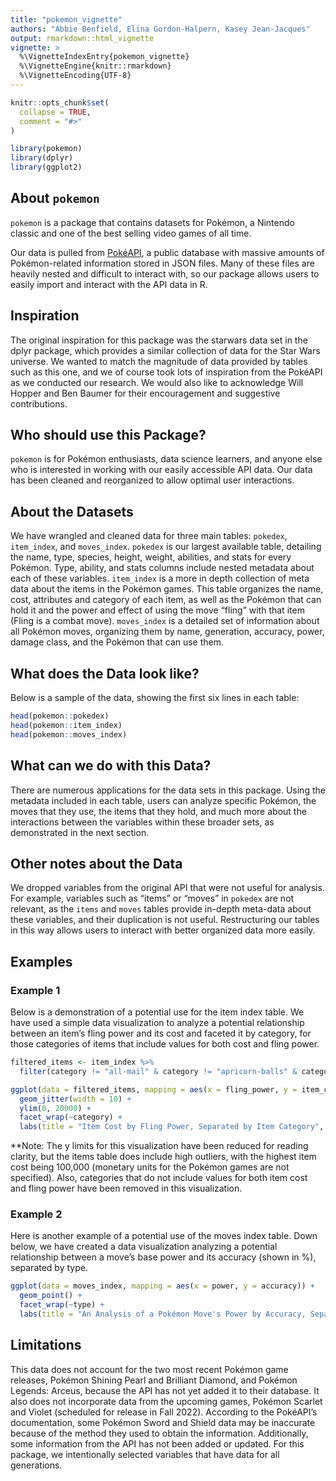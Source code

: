 ```yaml
---
title: "pokemon_vignette"
authors: "Abbie Benfield, Elina Gordon-Halpern, Kasey Jean-Jacques"
output: rmarkdown::html_vignette
vignette: >
  %\VignetteIndexEntry{pokemon_vignette}
  %\VignetteEngine{knitr::rmarkdown}
  %\VignetteEncoding{UTF-8}
---
```


```r
knitr::opts_chunk$set(
  collapse = TRUE,
  comment = "#>"
)
```

```r
library(pokemon)
library(dplyr)
library(ggplot2)
```

## About `pokemon`
`pokemon` is a package that contains datasets  for Pokémon, a Nintendo classic and one of the best selling video games of all time.

Our data is pulled from [PokéAPI](https://pokeapi.co), a public database with massive amounts of Pokémon-related information stored in JSON files. Many of these files are heavily nested and difficult to interact with, so our package allows users to easily import and interact with the API data in R.

## Inspiration
The original inspiration for this package was the starwars data set in the dplyr package, which provides a similar collection of data for the Star Wars universe. We wanted to match the magnitude of data provided by tables such as this one, and we of course took lots of inspiration from the PokéAPI as we conducted our research. We would also like to acknowledge Will Hopper and Ben Baumer for their encouragement and suggestive contributions.

## Who should use this Package?
`pokemon` is for Pokémon enthusiasts, data science learners, and anyone else who is interested in working with our easily accessible API data. Our data has been cleaned and reorganized to allow optimal user interactions.

## About the Datasets 
We have wrangled and cleaned data for three main tables: `pokedex`, `item_index`, and `moves_index`.
`pokedex` is our largest available table, detailing the name, type, species, height, weight, abilities, and stats for every Pokémon. Type, ability, and stats columns include nested metadata about each of these variables.
`item_index` is a more in depth collection of meta data about the items in the Pokémon games. This table organizes the name, cost, attributes and category of each item, as well as the Pokémon that can hold it and the power and effect of using the move "fling" with that item (Fling is a combat move).
`moves_index` is a detailed set of information about all Pokémon moves, organizing them by name, generation, accuracy, power, damage class, and the Pokémon that can use them.

## What does the Data look like?
Below is a sample of the data, showing the first six lines in each table:

```r
head(pokemon::pokedex)
head(pokemon::item_index)
head(pokemon::moves_index)
```


## What can we do with this Data?
There are numerous applications for the data sets in this package. Using the metadata included in each table, users can analyze specific Pokémon, the moves that they use, the items that they hold, and much more about the interactions between the variables within these broader sets, as demonstrated in the next section.

## Other notes about the Data
We dropped variables from the original API that were not useful for analysis. For example, variables such as "items" or "moves" in `pokedex` are not relevant, as the `items` and `moves` tables provide in-depth meta-data about these variables, and their duplication is not useful. Restructuring our tables in this way allows users to interact with better organized data more easily.

## Examples

### Example 1
Below is a demonstration of a potential use for the item index table. We have used a simple data visualization to analyze a potential relationship between an item's fling power and its cost and faceted it by category, for those categories of items that include values for both cost and fling power.

```r
filtered_items <- item_index %>%
  filter(category != "all-mail" & category != "apricorn-balls" & category != "data-cards" & category !=  "dynamax-crystals" & category != "event-items" & category != "jewels" & category != "miracle-shooter" & category != "plot-advancement" & category != "special-balls" & category != "standard-balls" & category != "species-candies" & category != "unused" & category != "z-crystals")

ggplot(data = filtered_items, mapping = aes(x = fling_power, y = item_cost)) + 
  geom_jitter(width = 10) + 
  ylim(0, 20000) +
  facet_wrap(~category) +
  labs(title = "Item Cost by Fling Power, Separated by Item Category", x = "Fling Power", y = "Item Cost" )

```

**Note: The y limits for this visualization have been reduced for reading clarity, but the items table does include high outliers, with the highest item cost being 100,000 (monetary units for the Pokémon games are not specified). Also, categories that do not include values for both item cost and fling power have been removed in this visualization.

### Example 2
Here is another example of a potential use of the moves index table. Down below, we have created a data visualization analyzing a potential relationship between a move's base power and its accuracy (shown in %), separated by type. 

```r
ggplot(data = moves_index, mapping = aes(x = power, y = accuracy)) + 
  geom_point() + 
  facet_wrap(~type) +
  labs(title = "An Analysis of a Pokémon Move's Power by Accuracy, Separated by Type", x = "Power", y = "Accuracy in %" )

```

## Limitations
This data does not account for the two most recent Pokémon game releases, Pokémon Shining Pearl and Brilliant Diamond, and Pokémon Legends: Arceus, because the API has not yet added it to their database. It also does not incorporate data from the upcoming games, Pokémon Scarlet and Violet (scheduled for release in Fall 2022). According to the PokéAPI's documentation, some Pokémon Sword and Shield data may be inaccurate because of the method they used to obtain the information. Additionally, some information from the API has not been added or updated. For this package, we intentionally selected variables that have data for all generations.
